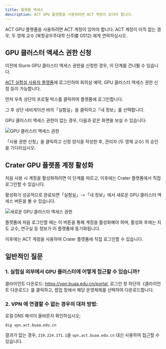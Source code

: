 ```yaml
---
title: 플랫폼 액세스
description: ACT GPU 플랫폼을 사용하려면 ACT 계정이 있어야 합니다.
---
```


ACT GPU 플랫폼을 사용하려면 ACT 계정이 있어야 합니다. ACT 계정이 아직 없는 경우, 두 영제 교수 (북항공우주대학 신주搂 G512) 에게 연락하십시오.

## GPU 클러스터 액세스 권한 신청

<Callout>

이전에 Slurm GPU 클러스터 액세스 권한을 신청한 경우, 이 단계를 건너뛸 수 있습니다.

</Callout>

[ACT 실험실 사용자 플랫폼](https://user.act.buaa.edu.cn/)에 로그인하여 회의실 예약, GPU 클러스터 액세스 권한 신청 등이 가능합니다.

먼저 우측 상단의 프로필 박스를 클릭하여 플랫폼에 로그인합니다.

그 후 상단 네비게이션 바의「실험실」을 클릭하고「내 정보」를 선택합니다.

GPU 클러스터 액세스 권한이 없는 경우, 다음과 같은 화면을 보실 수 있습니다:

![GPU 클러스터 액세스 권한](./images/no-access-to-gpu.webp)

「사용 권한 신청」을 클릭하고 신청 양식을 작성한 후, 관리자 (두 영제 교수) 의 승인을 기다리십시오.

## Crater GPU 플랫폼 계정 활성화

<Callout>

처음 사용 시 계정을 활성화하려면 이 단계를 따르고, 이후에는 Crater 플랫폼에서 직접 로그인할 수 있습니다.

</Callout>

활성화가 성공적으로 완료되면「실험실」->「내 정보」에서 새로운 GPU 클러스터 액세스 버튼을 볼 수 있습니다.

![새로운 GPU 클러스터 액세스 권한](./images/new-access-to-gpu.webp)

플랫폼에 처음 로그인할 때는 이 버튼을 통해 계정을 활성화해야 하며, 활성화 후에는 지도 교수, 연구실 등 정보가 이 플랫폼에 동기화됩니다.

이후에는 ACT 계정을 사용하여 Crater 플랫폼에 직접 로그인할 수 있습니다.

## 일반적인 질문

### 1. 실험실 외부에서 GPU 클러스터에 어떻게 접근할 수 있습니까?

클라이언트 다운로드: https://vpn.buaa.edu.cn/portal,
로그인 창 하단의《클라이언트 다운로드》를 클릭하고, 팝업 창에서 해당 운영체제를 선택하여 다운로드합니다.

### 2. VPN 에 연결할 수 없는 경우의 대처 방법:

로컬 DNS 해석이 올바른지 확인하십시오;

```
dig vpn.act.buaa.edu.cn
```

결과가 없는 경우, `219.224.171.1`을 `vpn.act.buaa.edu.cn` 대신 사용하여 접근할 수 있습니다.